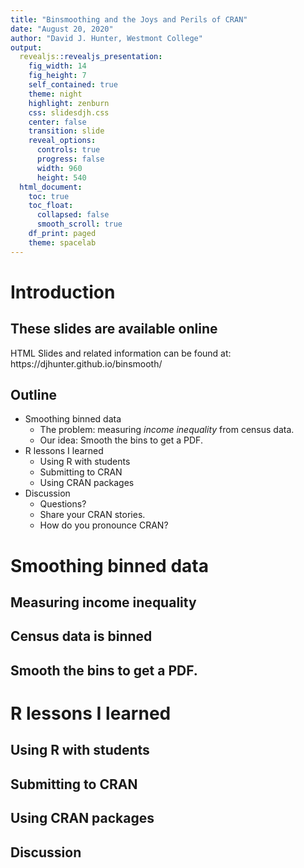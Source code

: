 ```yaml
---
title: "Binsmoothing and the Joys and Perils of CRAN"
date: "August 20, 2020"
author: "David J. Hunter, Westmont College"
output: 
  revealjs::revealjs_presentation:
    fig_width: 14
    fig_height: 7
    self_contained: true
    theme: night
    highlight: zenburn
    css: slidesdjh.css
    center: false
    transition: slide
    reveal_options:
      controls: true
      progress: false
      width: 960
      height: 540
  html_document:
    toc: true
    toc_float:
      collapsed: false
      smooth_scroll: true
    df_print: paged
    theme: spacelab
---
```


# Introduction

## These slides are available online

HTML Slides and related information can be found at: https://djhunter.github.io/binsmooth/

## Outline

- Smoothing binned data
    - The problem: measuring *income inequality* from census data.
    - Our idea: Smooth the bins to get a PDF.
- R lessons I learned
    - Using R with students
    - Submitting to CRAN
    - Using CRAN packages
- Discussion
    - Questions?
    - Share your CRAN stories.
    - How do you pronounce CRAN?
    
# Smoothing binned data

## Measuring income inequality 

## Census data is binned

## Smooth the bins to get a PDF.

# R lessons I learned
    
## Using R with students

## Submitting to CRAN

## Using CRAN packages
    
## Discussion